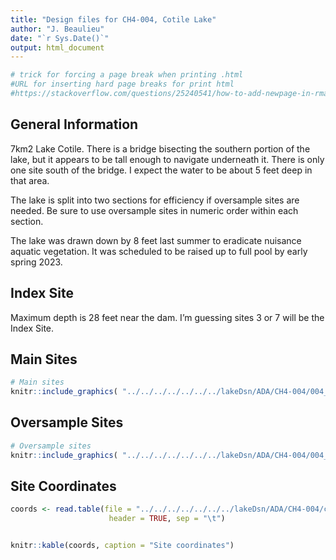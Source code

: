 ```yaml
---
title: "Design files for CH4-004, Cotile Lake"
author: "J. Beaulieu"
date: "`r Sys.Date()`"
output: html_document
---
```


```r
# trick for forcing a page break when printing .html
#URL for inserting hard page breaks for print html
#https://stackoverflow.com/questions/25240541/how-to-add-newpage-in-rmarkdown-in-a-smart-way
```
## General Information
7km2 Lake Cotile.  There is a bridge bisecting the southern portion of the lake, but it appears to be tall enough to navigate underneath it.  There is only one site south of the bridge.  I expect the water to be about 5 feet deep in that area.

The lake is split into two sections for efficiency if oversample sites are needed.  Be sure to use oversample sites in numeric order within each section.

The lake was drawn down by 8 feet last summer to eradicate nuisance aquatic vegetation.  It was scheduled to be raised up to full pool by early spring 2023.

## Index Site
Maximum depth is 28 feet near the dam.  I'm guessing sites 3 or 7 will be the Index Site.

## Main Sites
```r
# Main sites
knitr::include_graphics( "../../../../../../../lakeDsn/ADA/CH4-004/004_Main.png")
```
<P style="page-break-before: always">
  
  

## Oversample Sites
```r
# Oversample sites
knitr::include_graphics( "../../../../../../../lakeDsn/ADA/CH4-004/004_Over.png")
```

<P style="page-break-before: always">
## Site Coordinates
```r

coords <- read.table(file = "../../../../../../../lakeDsn/ADA/CH4-004/ch4_004Sites.txt",
                      header = TRUE, sep = "\t")


knitr::kable(coords, caption = "Site coordinates")
```